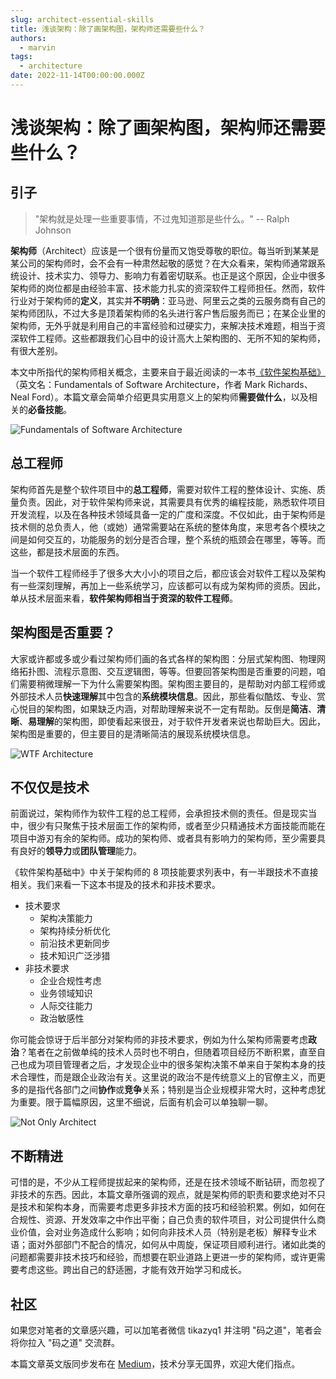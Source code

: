 ```yaml
---
slug: architect-essential-skills
title: 浅谈架构：除了画架构图，架构师还需要些什么？
authors:
  - marvin
tags:
  - architecture
date: 2022-11-14T00:00:00.000Z
---
```



# 浅谈架构：除了画架构图，架构师还需要些什么？

## 引子

> "架构就是处理一些重要事情，不过鬼知道那是些什么。" -- Ralph Johnson

**架构师**（Architect）应该是一个很有份量而又饱受尊敬的职位。每当听到某某是某公司的架构师时，会不会有一种肃然起敬的感觉？在大众看来，架构师通常跟系统设计、技术实力、领导力、影响力有着密切联系。也正是这个原因，企业中很多架构师的岗位都是由经验丰富、技术能力扎实的资深软件工程师担任。然而，软件行业对于架构师的**定义**，其实并**不明确**：亚马逊、阿里云之类的云服务商有自己的架构师团队，不过大多是顶着架构师的名头进行客户售后服务而已；在某企业里的架构师，无外乎就是利用自己的丰富经验和过硬实力，来解决技术难题，相当于资深软件工程师。这些都跟我们心目中的设计高大上架构图的、无所不知的架构师，有很大差别。

本文中所指代的架构师相关概念，主要来自于最近阅读的一本书[《软件架构基础》](https://www.oreilly.com/library/view/fundamentals-of-software/9781492043447/)（英文名：Fundamentals of Software Architecture，作者 Mark Richards、Neal Ford）。本篇文章会简单介绍更具实用意义上的架构师**需要做什么**，以及相关的**必备技能**。

![Fundamentals of Software Architecture](https://tva1.sinaimg.cn/large/008vxvgGly1h84u33fz4bj306y094wey.jpg)

## 总工程师

架构师首先是整个软件项目中的**总工程师**，需要对软件工程的整体设计、实施、质量负责。因此，对于软件架构师来说，其需要具有优秀的编程技能，熟悉软件项目开发流程，以及在各种技术领域具备一定的广度和深度。不仅如此，由于架构师是技术侧的总负责人，他（或她）通常需要站在系统的整体角度，来思考各个模块之间是如何交互的，功能服务的划分是否合理，整个系统的瓶颈会在哪里，等等。而这些，都是技术层面的东西。

当一个软件工程师经手了很多大大小小的项目之后，都应该会对软件工程以及架构有一些深刻理解，再加上一些系统学习，应该都可以有成为架构师的资质。因此，单从技术层面来看，**软件架构师相当于资深的软件工程师**。

## 架构图是否重要？

大家或许都或多或少看过架构师们画的各式各样的架构图：分层式架构图、物理网络拓扑图、流程示意图、交互逻辑图，等等。但要回答架构图是否重要的问题，咱们需要稍微理解一下为什么需要架构图。架构图主要目的，是帮助对内部工程师或外部技术人员**快速理解**其中包含的**系统模块信息**。因此，那些看似酷炫、专业、赏心悦目的架构图，如果缺乏内涵，对帮助理解来说不一定有帮助。反倒是**简洁**、**清晰**、**易理解**的架构图，即使看起来很丑，对于软件开发者来说也帮助巨大。因此，架构图是重要的，但主要目的是清晰简洁的展现系统模块信息。

![WTF Architecture](https://tva1.sinaimg.cn/large/008vxvgGly1h84u2m8xpej30ov0fen1e.jpg)

## 不仅仅是技术

前面说过，架构师作为软件工程的总工程师，会承担技术侧的责任。但是现实当中，很少有只聚焦于技术层面工作的架构师，或者至少只精通技术方面技能而能在项目中游刃有余的架构师。成功的架构师、或者具有影响力的架构师，至少需要具有良好的**领导力**或**团队管理**能力。

《软件架构基础中》中关于架构师的 8 项技能要求列表中，有一半跟技术不直接相关。我们来看一下这本书提及的技术和非技术要求。

- 技术要求
  - 架构决策能力
  - 架构持续分析优化
  - 前沿技术更新同步
  - 技术知识广泛涉猎
- 非技术要求
  - 企业合规性考虑
  - 业务领域知识
  - 人际交往能力
  - 政治敏感性

你可能会惊讶于后半部分对架构师的非技术要求，例如为什么架构师需要考虑**政治**？笔者在之前做单纯的技术人员时也不明白，但随着项目经历不断积累，直至自己也成为项目管理者之后，才发现企业中的很多架构决策不单来自于架构本身的技术合理性，而是跟企业政治有关。这里说的政治不是传统意义上的官僚主义，而更多的是指代各部门之间**协作**或**竞争**关系；特别是当企业规模非常大时，这种考虑犹为重要。限于篇幅原因，这里不细说，后面有机会可以单独聊一聊。

![Not Only Architect](https://tva1.sinaimg.cn/large/008vxvgGly1h84u8gxzl1j30z10u079e.jpg)

## 不断精进

可惜的是，不少从工程师提拔起来的架构师，还是在技术领域不断钻研，而忽视了非技术的东西。因此，本篇文章所强调的观点，就是架构师的职责和要求绝对不只是技术和架构本身，而需要考虑更多非技术方面的技巧和经验积累。例如，如何在合规性、资源、开发效率之中作出平衡；自己负责的软件项目，对公司提供什么商业价值，会对业务造成什么影响；如何向非技术人员（特别是老板）解释专业术语；面对外部部门不配合的情况，如何从中周旋，保证项目顺利进行。诸如此类的问题都需要非技术技巧和经验，而想要在职业道路上更进一步的架构师，或许更需要考虑这些。跨出自己的舒适圈，才能有效开始学习和成长。

## 社区

如果您对笔者的文章感兴趣，可以加笔者微信 tikazyq1 并注明 "码之道"，笔者会将你拉入 "码之道" 交流群。

本篇文章英文版同步发布在 [Medium](https://medium.com/@MarvinZhang89/talking-architecture-what-skills-should-architects-have-apart-from-drawing-architecture-diagrams-66f68b935008)，技术分享无国界，欢迎大佬们指点。
